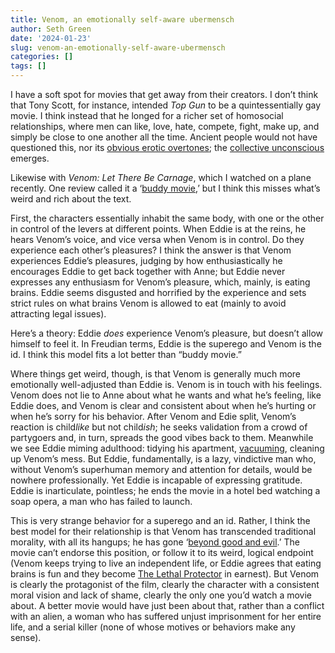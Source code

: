 ```yaml
---
title: Venom, an emotionally self-aware ubermensch
author: Seth Green
date: '2024-01-23'
slug: venom-an-emotionally-self-aware-ubermensch
categories: []
tags: []
---
```


I have a soft spot for movies that get away from their creators. I don't think that Tony Scott, for instance, intended _Top Gun_ to be a quintessentially gay movie. I think instead that he longed for a richer set of homosocial relationships, where men can like, love, hate, compete, fight, make up, and simply be close to one another all the time. Ancient people would not have questioned this, nor its [obvious erotic overtones](https://www.esquire.com/entertainment/movies/a39918358/top-gun-volleyball-scene-gay/); the [collective unconscious ](https://www.thecollector.com/carl-jung-controversial-idea-what-is-collective-unconscious/) emerges.

Likewise with _Venom: Let There Be Carnage_, which I watched on a plane recently. One review called it a '[buddy movie](https://www.hollywoodreporter.com/movies/movie-reviews/venom-let-there-be-carnage-review-1235022883/),' but I think this misses what's weird and rich about the text.

First, the characters essentially inhabit the same body, with one or the other in control of the levers at different points. When Eddie is at the reins, he hears Venom's voice, and vice versa when Venom is in control.  Do they experience each other's pleasures? I think the answer is that Venom experiences Eddie's pleasures, judging by how enthusiastically he encourages Eddie to get back together with Anne; but Eddie never expresses any enthusiasm for Venom's pleasure, which, mainly, is eating brains. Eddie seems disgusted and horrified by the experience and sets strict rules on what brains Venom is allowed to eat (mainly to avoid attracting legal issues). 

Here's a theory: Eddie _does_ experience Venom's pleasure, but doesn't allow himself to feel it. In Freudian terms, Eddie is the superego and Venom is the id. I think this model fits a lot better than "buddy movie." 

Where things get weird, though, is that Venom is generally much more emotionally well-adjusted than Eddie is. Venom is in touch with his feelings. Venom does not lie to Anne about what he wants and what he's feeling, like Eddie does, and Venom is clear and consistent about when he's hurting or when he's sorry for his behavior. After Venom and Edie split, Venom's reaction is child*like* but not child*ish*; he seeks validation from a crowd of partygoers and, in turn, spreads the good vibes back to them. Meanwhile we see Eddie miming adulthood: tidying his apartment, [vacuuming](https://www.nytimes.com/2023/11/28/style/dyson-cordless-vacuum-status-symbol.html), cleaning up Venom's mess. But Eddie, fundamentally, is a lazy, vindictive man who, without Venom's superhuman memory and attention for details, would be nowhere professionally. Yet Eddie is incapable of expressing gratitude. Eddie is inarticulate, pointless; he ends the movie in a hotel bed watching a soap opera, a man who has failed to launch.

This is very strange behavior for a superego and an id. Rather, I think the best model for their relationship is that Venom has transcended traditional morality, with all its hangups; he has gone '[beyond good and evil](https://en.wikipedia.org/wiki/Beyond_Good_and_Evil).' The movie can't endorse this position, or follow it to its weird, logical endpoint (Venom keeps trying to live an independent life, or Eddie agrees that eating brains is fun and they become [The Lethal Protector](https://en.wikipedia.org/wiki/Venom:_Lethal_Protector) in earnest). But Venom is clearly the protagonist of the film, clearly the character with a consistent moral vision and lack of shame, clearly the only one you'd watch a movie about. A better movie would have just been about that, rather than a conflict with an alien, a woman who has suffered unjust imprisonment for her entire life, and a serial killer (none of whose motives or behaviors make any sense).